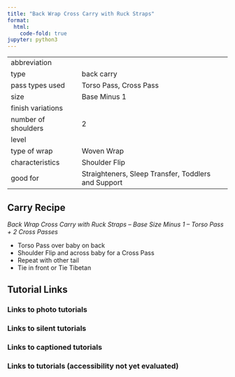 ```yaml
---
title: "Back Wrap Cross Carry with Ruck Straps"
format:
  html:
    code-fold: true
jupyter: python3
---
```


| | 
|---|---
|abbreviation	|
|type	|back carry
|pass types used	|Torso Pass, Cross Pass
|size	|Base Minus 1
|finish variations|	
|number of shoulders	|2
|level	|
|type of wrap	|Woven Wrap
|characteristics	|Shoulder Flip
|good for	|Straighteners, Sleep Transfer, Toddlers and Support

## Carry Recipe
_Back Wrap Cross Carry with Ruck Straps – Base Size Minus 1 – Torso Pass + 2 Cross Passes_

- Torso Pass over baby on back
- Shoulder Flip and across baby for a Cross Pass
- Repeat with other tail
- Tie in front or Tie Tibetan

## Tutorial Links
### Links to photo tutorials
### Links to silent tutorials
### Links to captioned tutorials
### Links to tutorials (accessibility not yet evaluated)
